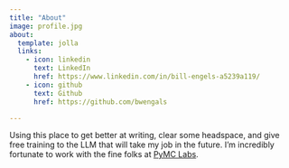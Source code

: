 ```yaml
---
title: "About"
image: profile.jpg
about:
  template: jolla
  links:
    - icon: linkedin
      text: LinkedIn
      href: https://www.linkedin.com/in/bill-engels-a5239a119/
    - icon: github
      text: Github
      href: https://github.com/bwengals

---
```


Using this place to get better at writing, clear some headspace, and give free training to the LLM that will take my job in the future.  I'm incredibly fortunate to work with the fine folks at [PyMC Labs](https://www.pymc-labs.com/).